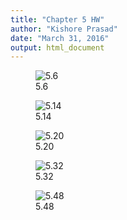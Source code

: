 ```yaml
---
title: "Chapter 5 HW"
author: "Kishore Prasad"
date: "March 31, 2016"
output: html_document
---
```


![5.6](https://raw.githubusercontent.com/kishkp/CUNY-StatsAndProb/master/images/ex5.6.PNG)


![5.14](https://raw.githubusercontent.com/kishkp/CUNY-StatsAndProb/master/images/ex5.14.PNG)


![5.20](https://raw.githubusercontent.com/kishkp/CUNY-StatsAndProb/master/images/ex5.20.PNG)


![5.32](https://raw.githubusercontent.com/kishkp/CUNY-StatsAndProb/master/images/ex5.32.PNG)


![5.48](https://raw.githubusercontent.com/kishkp/CUNY-StatsAndProb/master/images/ex5.48.PNG)

